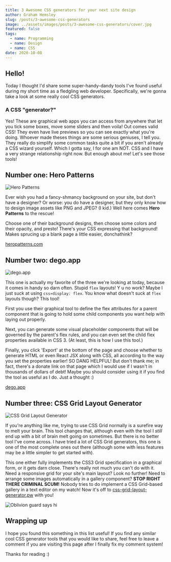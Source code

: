 ```yaml
---
title: 3 Awesome CSS generators for your next site design
author: Graham Hemsley
slug: /posts/3-awesome-css-generators
image: ../assets/images/posts/3-awesome-css-generators/cover.jpg
featured: false
tags:
  - name: Programming
  - name: Design
  - name: CSS
date: 2020-10-08
---
```


## Hello!

Today I thought I'd share some super-handy-dandy tools I've found useful during my short time as a fledgling web developer. Specifically, we're gonna take a look at some really cool CSS generators.

### A CSS "generator?"

Yes! These are graphical web apps you can access from anywhere that let you tick some boxes, move some sliders and then voila! Out comes valid CSS! They even have live previews so you can see exactly what you're doing. Whoever made theses things are some serious geniuses, I tell you. They really do simplify some common tasks quite a bit if you aren't already a CSS wizard yourself. Which I gotta say, I for one am NOT. CSS and I have a very strange relationship right now. But enough about me! Let's see those tools!

## Number one: Hero Patterns

![Hero Patterns](../assets/images/posts/3-awesome-css-generators/hero-patterns.jpg)

Ever wish you had a fancy-shmancy background on your site, but don't have a designer? Or worse: you do have a designer, but they only know how to design image assets like PNG and JPEG? (I kid.) Well here comes **Hero Patterns** to the rescue!

Choose one of their background designs, then choose some colors and their opacity, and presto! There's your CSS expressing that background! Makes sprucing up a blank page a little easier, donchathink?

[heropatterns.com](https://www.heropatterns.com/)

## Number two: dego.app

![dego.app](../assets/images/posts/3-awesome-css-generators/dego-app.jpg)

This one is actually my favorite of the three we're looking at today, because it comes in handy so darn often. Stupid `flex` layouts! Y u no work? Maybe I just suck at using `css»display: flex`. You know what doesn't suck at `flex` layouts though? This tool!

First you use their graphical tool to define the flex attributes for a parent component that is going to hold some child components you want help with laying out properly.

Next, you can generate some visual placeholder components that will be governed by the parent's flex rules, and you can even set the child flex properties available in CSS 3. (At least, this is how I use this tool.)

Finally, you click 'Export' at the bottom of the page and choose whether to generate HTML or even React JSX along with CSS, all according to the way you set the properties earlier! SO DANG HELPFUL! But don't thank me; in fact, there's a donate link on that page which I would use if I wasn't in thousands of dollars of debt! Maybe you should consider using it if you find the tool as useful as I do. Just a thought :)

[dego.app](https://dego.app/)

## Number three: CSS Grid Layout Generator

![CSS Grid Layout Generator](../assets/images/posts/3-awesome-css-generators/grid-generator.jpg)

If you're anything like me, trying to use CSS Grid normally is a surefire way to melt your brain. This tool changes that, although even with the tool I _still_ end up with a bit of brain melt going on sometimes. But there is no better tool I've come across. I have tried a lot of CSS Grid generators, this one is one of the most complete ones out there (although some with less features may be a little simpler to get started with).

This one either fully implements the CSS3 Grid specification in a graphical form, or it gets darn close. There's really not much you can't do with it. Need a responsive grid for your site's main layout? Look no further! Need to arrange some images automatically in a gallery component? **STOP RIGHT THERE CRIMINAL SCUM!** Nobody tries to do implement a CSS Grid-based gallery in a text editor on my watch! Now it's off to [css-grid-layout-generator.pw](https://css-grid-layout-generator.pw/) with you!

![Oblivion guard says hi](../assets/images/posts/3-awesome-css-generators/oblivion-guard.jpg)

## Wrapping up

I hope you found this something in this list useful! If you find any similar cool CSS generator tools that you would like to share, feel free to leave a comment if you are visiting this page after I finally fix my comment system!

Thanks for reading :)
